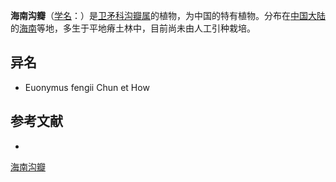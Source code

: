 {{Speciesbox
| name = 海南沟瓣
| status = 
| status_system = 
| image =
| genus = Glyptopetalum
| species = fengii
| authority = (Chun et How) D. Hou
}}

'''海南沟瓣'''（[[学名|学名]]：{{lang|la|''Glyptopetalum fengii''}}）是[[卫矛科|卫矛科]][[沟瓣属|沟瓣属]]的植物，为中国的特有植物。分布在[[中国大陆|中国大陆]]的[[海南|海南]]等地，多生于平地瘠土林中，目前尚未由人工引种栽培。

== 异名 ==
* Euonymus fengii Chun et How

== 参考文献 ==
<div class="references-small">
* {{cite web| url =http://www.bioinfo.cn/db05/KmzwSpecies.php?action=view&id=2572| title =海南沟瓣| work =《中国高等植物数据库全库》| publisher =中国科学院微生物研究所| author =昆明植物研究所| accessdate =2009-02-23| deadurl =yes| archiveurl =https://web.archive.org/web/20160305110433/http://www.bioinfo.cn/db05/KmzwSpecies.php?action=view&id=2572| archivedate =2016-03-05}}
</div>
{{Taxonbar|from=Q11150009}}

[[Category:沟瓣属|海南沟瓣]]


{{植物小作品}}